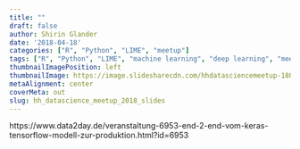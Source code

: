 ```yaml
---
title: ""
draft: false
author: Shirin Glander
date: '2018-04-18'
categories: ["R", "Python", "LIME", "meetup"]
tags: ["R", "Python", "LIME", "machine learning", "deep learning", "meetup"]
thumbnailImagePosition: left
thumbnailImage: https://image.slidesharecdn.com/hhdatasciencemeetup-180418112151/95/hh-data-science-meetup-explaining-complex-machine-learning-models-with-lime-1-638.jpg?cb=1524050654
metaAlignment: center
coverMeta: out
slug: hh_datascience_meetup_2018_slides
---
```


https://www.data2day.de/veranstaltung-6953-end-2-end-vom-keras-tensorflow-modell-zur-produktion.html?id=6953